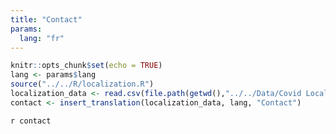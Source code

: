 ```yaml
---
title: "Contact"
params: 
  lang: "fr"
---
```


```r
knitr::opts_chunk$set(echo = TRUE)
lang <- params$lang
source("../../R/localization.R")
localization_data <- read.csv(file.path(getwd(),"../../Data/Covid Localization - Home Page.csv"))
contact <- insert_translation(localization_data, lang, "Contact")
```

`r contact`